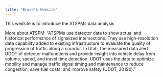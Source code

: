 ```yaml
---
title: "Bruce's Website"
---
```


This wedsite is to introduce the ATSPMs data analysis 

More about ATSPM: "ATSPMs use detector data to show actual and historical performance of signalized intersections. They use high-resolution data capability added to existing infrastructure to evaluate the quality of progression of traffic along a corridor. In Utah, the measured data alert UDOT of detector malfunctions and provide insight into vehicle delay from volume, speed, and travel time detection. UDOT uses the data to optimize mobility and manage traffic signal timing and maintenance to reduce congestion, save fuel costs, and improve safety (UDOT, 2019b)."

